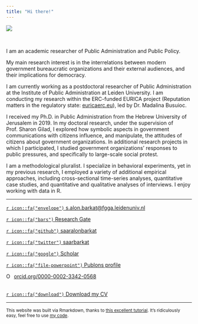 ---
title: "Hi there!"
---

<div style="width:150px; height=150px">
![](images/saaralonbarkat.jpg)
</div>
 
<br>

I am an academic researcher of Public Administration and Public Policy. 

My main research interest is in the interrelations between modern government bureaucratic organizations and their external audiences, and their implications for democracy.

I am currently working as a postdoctoral researcher of Public Administration at the Institute of Public Administration at Leiden University. I am conducting my research within the ERC-funded EURICA project (Reputation matters in the regulatory state: [euricaerc.eu](http://euricaerc.eu/)), led by Dr. Madalina Busuioc. 

I received my Ph.D. in Public Administration from the Hebrew University of Jerusalem in 2019. In my doctoral research, under the supervision of Prof. Sharon Gilad, I explored how symbolic aspects in government communications with citizens influence, and manipulate, the attitudes of citizens about government organizations. In additional research projects in which I participated, I studied government organizations' responses to public pressures, and specifically to large-scale social protest.

I am a methodological pluralist. I specialize in behavioral experiments, yet in my previous research, I employed a variety of additional empirical approaches, including cross-sectional time-series analyses, quantitative case studies, and quantitative and qualitative analyses of interviews. I enjoy working with data in R.


---

[`r icon::fa("envelope")` s.alon.barkat@fgga.leidenuniv.nl](mailto:s.alon.barkat@fgga.leidenuniv.nl)

[`r icon::fa("bars")` Research Gate](https://www.researchgate.net/profile/Saar_Alon-Barkat)  

[`r icon::fa("github")` saaralonbarkat](https://github.com/saaralonbarkat)

[`r icon::fa("twitter")` saarbarkat](https://twitter.com/saarbarkat)

[`r icon::fa("google")` Scholar](https://scholar.google.co.il/citations?user=KF2FL04AAAAJ&hl=en&oi=ao)

[`r icon::fa("file-powerpoint")` Publons profile](https://publons.com/researcher/1367408/saar-alon-barkat/)

<div itemscope itemtype="https://schema.org/Person"><a itemprop="sameAs" content="https://orcid.org/0000-0002-3342-0568" href="https://orcid.org/0000-0002-3342-0568" target="orcid.widget" rel="noopener noreferrer" style="vertical-align:top;"><img src="https://orcid.org/sites/default/files/images/orcid_16x16.png" style="width:1em;margin-right:.5em;" alt="ORCID iD icon">orcid.org/0000-0002-3342-0568</a></div>

<br>
[`r icon::fa("download")` Download my CV](https://github.com/saaralonbarkat/site/raw/master/files/Saar%20Alon-Barkat%20CV%2016.12.19.pdf) 




---

<sub>This website was built via Rmarkdown, thanks to [this excellent tutorial](http://nickstrayer.me/RMarkdown_Sites_tutorial/). It's ridiculously easy, feel free to use [my code](https://github.com/saaralonbarkat/personal-site).</sub>   


